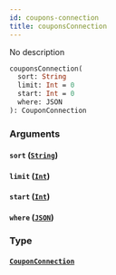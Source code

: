 ```yaml
---
id: coupons-connection
title: couponsConnection
---
```


No description

```graphql
couponsConnection(
  sort: String
  limit: Int = 0
  start: Int = 0
  where: JSON
): CouponConnection

```

### Arguments

#### `sort` ([`String`](/v1/scalars/string))

#### `limit` ([`Int`](/v1/scalars/int))

#### `start` ([`Int`](/v1/scalars/int))

#### `where` ([`JSON`](/v1/scalars/json))

### Type

#### [`CouponConnection`](/v1/objects/coupon-connection)
